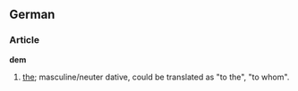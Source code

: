 ==German==
===Article===
'''dem'''
# [[the]]; masculine/neuter dative, could be translated as "to the", "to whom".